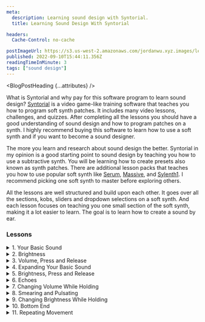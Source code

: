 ```yaml
---
meta:
  description: Learning sound design with Syntorial.
  title: Learning Sound Design With Syntorial

headers:
  Cache-Control: no-cache

postImageUrl: https://s3.us-west-2.amazonaws.com/jordanwu.xyz.images/learning-sound-design-with-syntorial.jpg
published: 2022-09-10T15:44:11.356Z
readingTimeInMinute: 3
tags: ["sound design"]
---
```



<BlogPostHeading {...attributes} />

What is Syntorial and why pay for this software program to learn sound design? [Syntorial](https://www.syntorial.com/) is a video game-like training software that teaches you how to program soft synth patches. It includes many video lessons, challenges, and quizzes. After completing all the lessons you should have a good understanding of sound design and how to program patches on a synth. I highly recommend buying this software to learn how to use a soft synth and if you want to become a sound designer.

The more you learn and research about sound design the better. Syntorial in my opinion is a good starting point to sound design by teaching you how to use a subtractive synth. You will be learning how to create presets also known as synth patches. There are additional lesson packs that teaches you how to use popular soft synth like [Serum](https://xferrecords.com/products/serum), [Massive](https://www.native-instruments.com/en/products/komplete/synths/massive), and [Sylenth1](https://www.lennardigital.com/sylenth1). I recommend picking one soft synth to master before exploring others.

All the lessons are well structured and build upon each other. It goes over all the sections, kobs, sliders and dropdown selections on a soft synth. And each lesson focuses on teaching you one small section of the soft synth, making it a lot easier to learn. The goal is to learn how to create a sound by ear.

### Lessons

<details>
<summary>1. Your Basic Sound</summary>

In this lesson it will learn about an oscillator and how it's used to generate a basic waveform. A waveform represents a signal as a function of time and when you send the waveform to an output source. The waveform will create a sound that you hear through your headphones or audio speakers. Syntorial goes through two common waveforms the Saw and Square/Pulse but did not go over Sine. The focus is on using your ears to know which waveform to use to create a sound.

The Saw waveform is bright and edgy, it's an all purpose waveform that is used for many things. The Square/Pulse has a video game like quality, a more artificial sounding, and it's good for bass patches.

What the lesson did not talk about is harmonics that I feel is an important concept in sound design. A harmonic is a wave with a frequency that is a positive integer multiple of the fundamental frequency. The Saw waveform has both even and odd harmonics which makes it a good all purpose waveform while the Square/Pulse only has odd harmonics which makes it sound hollow.

</details>

<details>
<summary>2. Brightness</summary>

Low pass filter determines the brightness of your sound. There will be a cutoff knob that represents the cutoff frequency and as you turn the knob counter clockwise you are removing any frequency above your cutoff frequency. What you should be thinking as you use this knob is when it's all the way turned clockwise, your cutoff frequency is at its max value and you did not remove any frequencies from the waveform. As you move it counter clockwise, you are removing frequencies and that is changing both the waveform and sound. Remember when you change the waveform you change the sound. That's what it means by determining the brightness of the sound. For a brighter sound move the knob clockwise and for a rounder sound move the knob counter clockwise. As you turn the knob all the way counter clockwise, you get no signal which is no sound because you removed all the frequencies in the waveform.

There's a common side effect when using the low pass filter. As you remove frequencies and make the sound rounder. The volume has decreased. What you can do is increase the volume using the main volume knob.

</details>

<details>
<summary>3. Volume, Press and Release</summary>

The amp envelope modulates the synth volume over time. It goes over the attack stage. This stage happens when you press on the key and the slider determines how long it will take your sound to go full volume. This is good for fading a sound in and good for pads or ambient sounds. For a string attack add a small fade in. The release stage happens when you release the key and it determines how long it takes the sound to go silent. This is good for fading a sound out and great for pads or ambient sounds. You can use fade in and out on any leads or bass sounds.

</details>

<details>
<summary>4. Expanding Your Basic Sound</summary>

Many synths give you multiple oscillators for you to use to create your initial waveform. One of the most common ways to use two oscillators is called doubling and transposing. For doubling change the mix knob to 50/50, this allows you to use 50% of the first oscillator and 50% of the second oscillator. But it does not have to be 50/50, you can do 70/30 and lower the transposing waveform so that the high frequencies are lowered. For the transposing you can turn the semitone knob where a semitone is the next key. It's common to turn the semitone knob to a fifth of an octave (7 semitone above) or an octave (12 semitone). Keep in mind when you are transposing, you are adding higher frequencies to the waveform.

</details>

<details>
<summary>5. Brightness, Press and Release</summary>

The filter envelope modulates the filter cutoff frequency. The cutoff frequency knob determines the darkest point and the envelope amount knob determines the brightest point of your sound.

![Filter envelope](https://s3.us-west-2.amazonaws.com/jordanwu.xyz.images/learning-sound-design-with-syntorial/filter-envelope-cutoff-and-envelope-knobs.png "Filter envelope cutoff frequency and envelope amount")

The filter envelope attack stage happens when you press on the key. It determines how long it takes your sound starting from the cutoff frequency to its brightest point that is determined by the envelope amount knob.

The filter envelope release stage happens when you release the key. It determines how long it takes the sound to go back down to your cutoff frequency also known as your darkest point.

![Filter envelope with attack and release stage](https://s3.us-west-2.amazonaws.com/jordanwu.xyz.images/learning-sound-design-with-syntorial/filter-envelope-attack-and-release.png "Filter envelope with attack and release stage")

</details>

<details>
<summary>6. Echoes</summary>

A delay creates echoes that can be used for rhythmic patterns or create space that is similar to reverb. The mix knob controls the ratio of the Dry signal to the Wet signal. The delay time determines how far apart the echoes are from each other. The delay feedback determines how many echoes are created. The delay spread will spread out your echoes to the left and right side of the audio field to create width and size.

</details>

<details>
<summary>7. Changing Volume While Holding</summary>

The amp envelope sustain slider determines the max volume while holding the key while the decay slider determines how long it takes for the sound to reach the sustain volume level after the attack stage.

![Amplitude envelope with attack, decay, and sustain stage](https://s3.us-west-2.amazonaws.com/jordanwu.xyz.images/learning-sound-design-with-syntorial/filter-envelope-cutoff-and-envelope-knobs.png "Amplitude envelope with attack, decay, and sustain stage")

</details>

<details>
<summary>8. Smearing and Pulsating</summary>

You can create a smearing and pulsating sound by doubling change the mix knob to 50/50, this allows you to use 50% of the first oscillator and 50% of the second oscillator. After use the fine tune knob on both oscillators to create the sound. Each fine tune knob is in cents, where 100 cents are in a semitone. Be sure to turn the fine tune knobs in different direction.

When the oscillator start button enabled you get an sharp attack transient. When disabled you get a rounder attack transient. Keep in mind when enabled you get a consistent pulsation and when it's disabled you get varying pulsation.

</details>

<details>
<summary>9. Changing Brightness While Holding</summary>

The both the filter envelope decay and sustain slider control changing the brightness of your sound while the key is pressed. The decay slider deteremines how quickly the brightness changes to the sustain level. The sustain level is determined by the cutoff knob.

![Filter envelope with attack, decay, and sustain stage](https://s3.us-west-2.amazonaws.com/jordanwu.xyz.images/learning-sound-design-with-syntorial/filter-envelope-attack-decay-and-sustain.png "Filter envelope with attack, decay, and sustain stage")

</details>

<details>
<summary>10. Bottom End</summary>

A sub oscillator has a fixed pitch one octave below oscillator one. It's purpose is to add bottom end and weight to your sound. If you hear a attack transient, you can remove it using the Amp envelope attack stage.

</details>

<details>
<summary>11. Repeating Movement</summary>

The low frequency oscillator LFO is used for repeating movement. It does this by using a waveform to modulate one of many destinations. To add vibrato or tremolo to a patch an LFO would be used to modulate the pitch and amplitude respectively.

</details>
